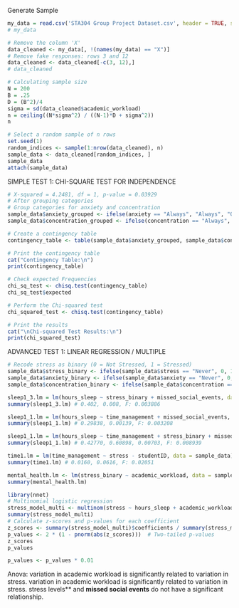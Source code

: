 
Generate Sample

```r
my_data = read.csv('STA304 Group Project Dataset.csv', header = TRUE, sep=',')
# my_data

# Remove the column 'X'
data_cleaned <- my_data[, !(names(my_data) == "X")]
# Remove fake responses: rows 3 and 12
data_cleaned <- data_cleaned[-c(3, 12),]
# data_cleaned

# Calculating sample size
N = 200
B = .25
D = (B^2)/4
sigma = sd(data_cleaned$academic_workload)
n = ceiling((N*sigma^2) / ((N-1)*D + sigma^2))
n

# Select a random sample of n rows
set.seed(1)
random_indices <- sample(1:nrow(data_cleaned), n)
sample_data <- data_cleaned[random_indices, ]
sample_data
attach(sample_data)
```

SIMPLE TEST 1: CHI-SQUARE TEST FOR INDEPENDENCE
```r
# X-squared = 4.2481, df = 1, p-value = 0.03929
# After grouping categories
# Group categories for anxiety and concentration
sample_data$anxiety_grouped <- ifelse(anxiety == "Always", "Always", "Other")
sample_data$concentration_grouped <- ifelse(concentration == "Always", "Always", "Other")

# Create a contingency table
contingency_table <- table(sample_data$anxiety_grouped, sample_data$concentration_grouped)

# Print the contingency table
cat("Contingency Table:\n")
print(contingency_table)

# Check expected Frequencies
chi_sq_test <- chisq.test(contingency_table)
chi_sq_test$expected

# Perform the Chi-squared test
chi_squared_test <- chisq.test(contingency_table)

# Print the results
cat("\nChi-squared Test Results:\n")
print(chi_squared_test)
```


ADVANCED TEST 1: LINEAR REGRESSION / MULTIPLE
```r

# Recode stress as binary (0 = Not Stressed, 1 = Stressed)
sample_data$stress_binary <- ifelse(sample_data$stress == "Never", 0, 1)
sample_data$anxiety_binary <- ifelse(sample_data$anxiety == "Never", 0, 1)
sample_data$concentration_binary <- ifelse(sample_data$concentration == "Never", 0, 1)

sleep1_3.lm = lm(hours_sleep ~ stress_binary + missed_social_events, data = sample_data)
summary(sleep1_3.lm) # 0.402, 0.008, F: 0.003886

sleep1_1.lm = lm(hours_sleep ~ time_management + missed_social_events, data = sample_data)
summary(sleep1_1.lm) # 0.29838, 0.00139, F: 0.003208

sleep1_1.lm = lm(hours_sleep ~ time_management + stress_binary + missed_social_events, data = sample_data)
summary(sleep1_1.lm) # 0.42770, 0.60898, 0.00703, F: 0.008939

time1.lm = lm(time_management ~ stress - studentID, data = sample_data)
summary(time1.lm) # 0.0160, 0.0616, F: 0.02051

mental_health.lm <- lm(stress_binary ~ academic_workload, data = sample_data) # 0.00201, 0.00925, F: 0.009247
summary(mental_health.lm)

library(nnet)
# Multinomial logistic regression
stress_model_multi <- multinom(stress ~ hours_sleep + academic_workload, data = sample_data)
summary(stress_model_multi)
# Calculate z-scores and p-values for each coefficient
z_scores <- summary(stress_model_multi)$coefficients / summary(stress_model_multi)$standard.errors
p_values <- 2 * (1 - pnorm(abs(z_scores)))  # Two-tailed p-values
z_scores
p_values

p_values <- p_values * 0.01
```

Anova:
variation in academic workload is significantly related to variation in stress.
variation in academic workload is significantly related to variation in stress.
stress levels** and **missed social events** do not have a significant relationship.